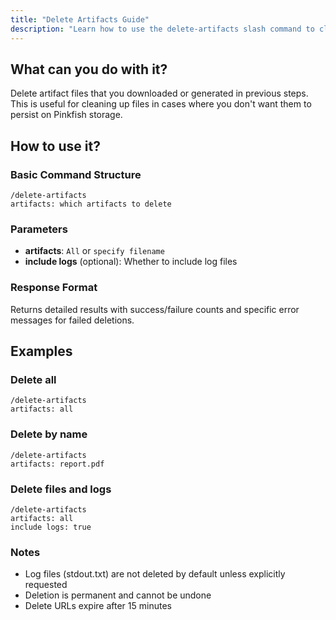 ```yaml
---
title: "Delete Artifacts Guide"
description: "Learn how to use the delete-artifacts slash command to clean up artifact files from previous steps"
---
```


## What can you do with it?

Delete artifact files that you downloaded or generated in previous steps. This is useful for cleaning up files in cases where you don't want them to persist on Pinkfish storage.

## How to use it?

### Basic Command Structure

```
/delete-artifacts
artifacts: which artifacts to delete
```

### Parameters

- **artifacts**: `All` or `specify filename`
- **include logs** (optional): Whether to include log files

### Response Format

Returns detailed results with success/failure counts and specific error messages for failed deletions.

## Examples

### Delete all

```
/delete-artifacts
artifacts: all
```

### Delete by name

```
/delete-artifacts
artifacts: report.pdf
```

### Delete files and logs

```
/delete-artifacts
artifacts: all
include logs: true
```

### Notes

- Log files (stdout.txt) are not deleted by default unless explicitly requested
- Deletion is permanent and cannot be undone
- Delete URLs expire after 15 minutes
